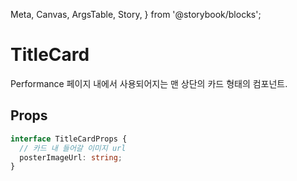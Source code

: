   Meta,
  Canvas,
  ArgsTable,
  Story,
} from '@storybook/blocks';


<Meta title="organisms/TitleCard" component={TitleCard} />

# TitleCard

Performance 페이지 내에서 사용되어지는 맨 상단의 카드 형태의 컴포넌트.

## Props

```ts
interface TitleCardProps {
  // 카드 내 들어갈 이미지 url
  posterImageUrl: string;
}
```
